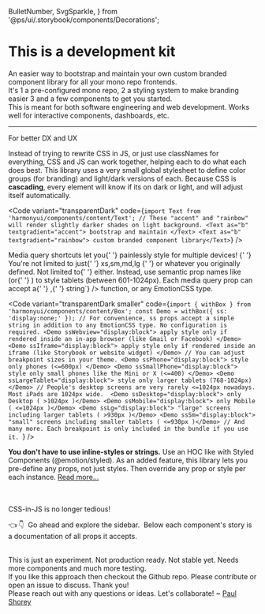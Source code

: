  BulletNumber,
  SvgSparkle,
} from '@ps/ui/.storybook/components/Decorations';

<Meta title="Why another UI library ?" />

<ThemeProvider>

<Wrapper ssAll="a { color: white; }">

<h1>
  <Box as="span" textgradient="rainbow">
    This is a development kit
  </Box>
</h1>

An easier way to <Text as="b" textgradient="accent">bootstrap and maintain</Text> your own <Text as="b" textgradient="rainbow"> custom branded component library</Text> for all your <Text as="b" textgradient="accent"><SvgSparkle ss="" />mono repo frontends<SvgSparkle ss="" /><SvgSparkle ss="" /></Text>. <br />
It's <BulletNumber>1</BulletNumber> a pre-configured mono repo, <BulletNumber>2</BulletNumber> a styling system to make branding easier <BulletNumber>3</BulletNumber> and a few components to get you started.  
This is meant for both software engineering and web development. Works well for interactive components, dashboards, etc.

---

<Box as="h2" ss="margin-top:2rem;">
  <Box as="span" textgradient="rainbow">
    For better DX and UX
  </Box>
</Box>

Instead of trying to rewrite CSS in JS, or just use classNames for everything, CSS and JS can work together, helping each to do what each does best. This library uses a very small global stylesheet to define color groups (for branding) and light/dark versions of each. Because CSS is <b>cascading</b>, every element will know if its on dark or light, and will adjust itself automatically.

<Code
  variant="transparentDark"
  code={`import Text from 'harmonyui/components/content/Text';
// These "accent" and "rainbow" will render slightly darker shades on light background.
<Text as="b" textgradient="accent"> bootstrap and maintain </Text>
<Text as="b" textgradient="rainbow"> custom branded component library</Text>`}
/>

<p>
  <a>Media query shortcuts</a> let you{' '}
  <Text as="b" textgradient="rainbow">
    painlessly style for multiple devices!
  </Text>{' '}
  You're not limited to just{' '}
  <CodeInline variant="text" color="purple">
    xs,sm,md,lg
  </CodeInline>{' '}
  or whatever you originally defined. Not limited to{' '}
  <CodeInline variant="text" code={`min-width`} /> either. Instead, use semantic
  prop names like <CodeInline variant="text" code={`ssTablet`} /> (or{' '}
  <CodeInline variant="text" code={`theme.mq.tablet`} />) to style tablets
  (between 601-1024px). Each media query prop can accept a{' '}
  <CodeInline variant="text" code={`string`} />,{' '}
  <CodeInline variant="text" code={`(props)=>string`} /> function, or any
  EmotionCSS type.
</p>

<Code
  variant="transparentDark smaller"
  code={`import { withBox } from 'harmonyui/components/content/Box';
const Demo = withBox({ ss: 'display:none;' });
// For convenience, ss props accept a simple string in addition to any EmotionCSS type. No configuration is required.
<Demo ssWebview="display:block"> apply style only if rendered inside an in-app browser (like Gmail or Facebook) </Demo>
<Demo ssIframe="display:block"> apply style only if rendered inside an iframe (like Storybook or website widget) </Demo>
// You can adjust breakpoint sizes in your theme.
<Demo ssPhone="display:block"> style only phones (<=600px) </Demo>
<Demo ssSmallPhone="display:block"> style only small phones like the Mini or X (<=400) </Demo>
<Demo ssLargeTablet="display:block"> style only larger tablets (768-1024px) </Demo>
// People's desktop screens are very rarely <=1024px nowadays. Most iPads are 1024px wide. 
<Demo ssDesktop="display:block"> only Desktop ( >1024px )</Demo>
<Demo ssMobile="display:block"> only Mobile ( <=1024px )</Demo>
<Demo ssLg="display:block"> "large" screens including larger tablets ( >930px )</Demo>
<Demo ssSm="display:block"> "small" screens including smaller tablets ( <=930px )</Demo>
// And many more. Each breakpoint is only included in the bundle if you use it. `}
/>

**You don't have to use inline-styles or strings.** Use an HOC like with Styled Components (@emotion/styled). As an added feature, this library lets you pre-define any props, not just styles. Then override any prop or style per each instance. <a href="http://localhost:6006/?path=/docs/core-styled-components--page" target="_top">Read more...</a>

<br />
<br />

<Box as="h2" ss="margin-top:2rem;">
  <Box as="span" textgradient="rainbow">
    CSS-in-JS is no longer tedious!
  </Box>
</Box>

<p>
  <Text ssPhone="display:none;">👈 </Text>
  <Text ssNotPhone="display:none;">👇 </Text>
  <Text textcolor="accent">&nbsp;Go ahead and explore the sidebar.&nbsp;</Text>
  Below each component's story is a documentation of all props it accepts.
</p>

<p>
  <br />
  This is just an experiment. Not production ready. Not stable yet. Needs more components
  and much more testing.
  <br />
  If you like this approach then <a>checkout the Github repo</a>. Please contribute
  or open an issue to discuss. Thank you!
  <br />
  Please reach out with any questions or ideas. Let's collaborate! ~ <a
    href="https://paulshorey.com"
    target="_blank"
  >
    Paul Shorey
  </a>
</p>

</Wrapper>

</ThemeProvider>
